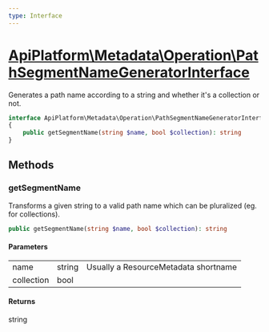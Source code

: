 ```yaml
---
type: Interface
---
```


# [ApiPlatform\Metadata\Operation\PathSegmentNameGeneratorInterface](/docs/v3.2/reference/Metadata/Operation/PathSegmentNameGeneratorInterface)

Generates a path name according to a string and whether it's a collection or not.


```php
interface ApiPlatform\Metadata\Operation\PathSegmentNameGeneratorInterface
{
    public getSegmentName(string $name, bool $collection): string
}
```
## Methods

### getSegmentName

Transforms a given string to a valid path name which can be pluralized (eg. for collections).

```php
public getSegmentName(string $name, bool $collection): string
```

#### Parameters

<table><tbody>
<tr><td>name</td><td>string</td><td>Usually a ResourceMetadata shortname</td></tr><tr><td>collection</td><td>bool</td><td></td></tr>
</tbody>
</table>

#### Returns

string
